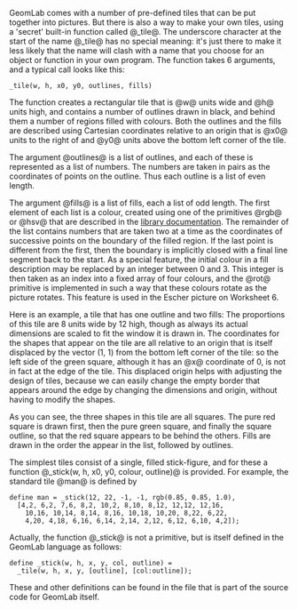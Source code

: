 GeomLab comes with a number of pre-defined tiles that can be put
together into pictures.  But there is also a way to make your own
tiles, using a 'secret' built-in function called @_tile@.
The underscore character at the start of the name @_tile@
has no special meaning: it's just there to make it less likely that
the name will clash with a name that you choose for an object or
function in your own program.
The function takes 6 arguments, and a typical call looks like
this:
 _tile(w, h, x0, y0, outlines, fills)
The function creates a rectangular tile that is @w@
units wide and @h@ units high, and contains a number of
outlines drawn in 
black, and behind them a number of regions filled with colours.  Both
the outlines and the fills are described using Cartesian coordinates
relative to an origin that is @x0@ units to the right of and
@y0@ units above the bottom left corner of the tile.

The argument @outlines@ is a list of outlines,
and each of these is represented as a list of numbers.  The numbers
are taken in pairs as the coordinates of points on the outline.  Thus
each outline is a list of even length.

The argument @fills@ is a list of fills, each a list of odd
length.  The first element of each list is a colour, created using one
of the primitives @rgb@ or @hsv@ that are
described in the [[The GeomLab library|library documentation]].
The remainder of the list contains numbers that are taken two at a time
as the coordinates of successive points on the boundary of the filled
region.  If the last point is different from the first, then the
boundary is implicitly closed with a final line segment back to the
start.  As a special feature, the initial colour in a fill description
may be replaced by an integer between 0 and 3.  This integer is then
taken as an index into a fixed array of four colours, and the
@rot@ primitive is implemented in such a way that these
colours rotate as the picture rotates.  This feature is used in the
Escher picture on Worksheet&nbsp;6.

Here is an example, a tile that has one outline and two fills:
{{GeomPic|tile1|_tile(8, 12, 1, 1, <nowiki>[[</nowiki>1,0, 5,0, 5,4, 1,4, 1,0]],<br>&nbsp;&nbsp;<nowiki>[[</nowiki>red, 2,3, 6,3, 6,7, 2,7],<br>&nbsp;&nbsp;&nbsp;&nbsp;[green, 0,6, 4,6, 4,10, 0,10]])|tile1}}
The proportions of this tile are 8 units wide by 12 high, though as
always its actual dimensions are scaled to fit the window it is drawn
in.  The coordinates for the shapes that appear on the tile are all
relative to an origin that is itself displaced by the vector (1, 1)
from the bottom left corner of the tile: so the left side of the green
square, although it has an @x@ coordinate of 0, is not in
fact at the edge of the tile.  This displaced origin helps with
adjusting the design of tiles, because we can easily change the empty
border that appears around the edge by changing the dimensions and
origin, without having to modify the shapes.

As you can see, the three shapes in this tile are all squares.  The
pure red square is drawn first, then the 
pure green square, and finally the
square outline, so that the red square appears to be behind the
others.  Fills are drawn in the order the appear in the list, followed
by outlines. 

The simplest tiles consist of a single, filled stick-figure, and for
these a function @_stick(w, h, x0, y0, colour, outline)@ is provided.
For example, the standard tile @man@ is defined by
 define man = _stick(12, 22, -1, -1, rgb(0.85, 0.85, 1.0),
   [4,2, 6,2, 7,6, 8,2, 10,2, 8,10, 8,12, 12,12, 12,16,
     10,16, 10,14, 8,14, 8,16, 10,18, 10,20, 8,22, 6,22,
     4,20, 4,18, 6,16, 6,14, 2,14, 2,12, 6,12, 6,10, 4,2]);
Actually, the function @_stick@ is not a primitive, but
is itself defined in the GeomLab language as follows:
 define _stick(w, h, x, y, col, outline) =
   _tile(w, h, x, y, [outline], [col:outline]);
These and other definitions can be found in the file 
{{GeomSource|prelude.txt}} that is part of the source code 
for GeomLab itself.